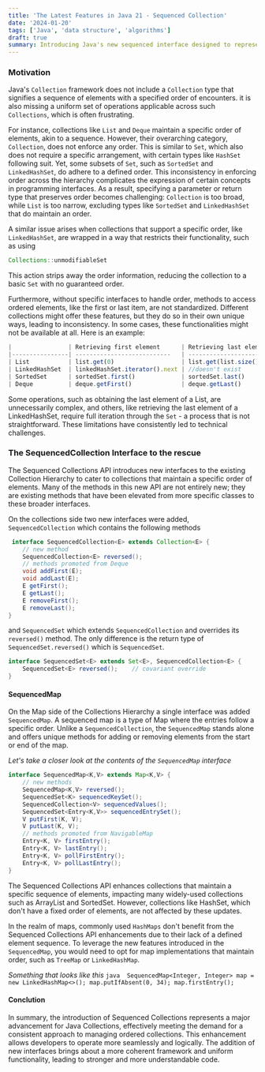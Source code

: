 ```yaml
---
title: 'The Latest Features in Java 21 - Sequenced Collection'
date: '2024-01-20'
tags: ['Java', 'data structure', 'algorithms']
draft: true
summary: Introducing Java's new sequenced interface designed to represent collections with a defined encounter order. Each collection in this interface has a clearly defined first element, which is followed in a specific sequence up to the last element. Additionally, it offers a uniform set of APIs for retrieving the first and last elements, along with processing the elements in reverse order.
---
```

### Motivation
Java's `Collection` framework does not include a `Collection` type that signifies a sequence of elements with a specified order of encounters. 
it is also missing a uniform set of operations applicable across such `Collections`, which is often frustrating.

For instance, collections like `List` and `Deque` maintain a specific order of elements, akin to a sequence. However, 
their overarching category, `Collection`, does not enforce any order. This is similar to `Set`, 
which also does not require a specific arrangement, with certain types like `HashSet` following suit. Yet,
some subsets of `Set`, such as `SortedSet` and `LinkedHashSet`, do adhere to a defined order. 
This inconsistency in enforcing order across the hierarchy complicates the expression of certain concepts 
in programming interfaces. As a result, specifying a parameter or return type that preserves order becomes challenging: 
`Collection` is too broad, while `List` is too narrow, excluding types like `SortedSet` and `LinkedHashSet`
that do maintain an order.

A similar issue arises when collections that support a specific order, like `LinkedHashSet`, 
are wrapped in a way that restricts their functionality, such as using 
```java 
Collections::unmodifiableSet
```
This action strips away the order information, reducing the collection to a basic `Set` with no guaranteed order.

Furthermore, without specific interfaces to handle order, methods to access ordered elements,
like the first or last item, are not standardized. Different collections might offer these features, but 
they do so in their own unique ways, leading to inconsistency.
In some cases, these functionalities might not be available at all.
Here is an example: 
```js 
|                | Retrieving first element      | Retrieving last element      |
|----------------| ---------------------------   | ---------------------------- |
| List           | list.get(0)                   | list.get(list.size()-1)      |
| LinkedHashSet  | linkedHashSet.iterator().next | //doesn't exist              |
| SortedSet      | sortedSet.first()             | sortedSet.last()             |
| Deque          | deque.getFirst()              | deque.getLast()              |
```
Some operations, such as obtaining the last element of a List, are unnecessarily complex, and others, 
like retrieving the last element of a LinkedHashSet, require full iteration through the `Set` - a process that is not straightforward. 
These limitations have consistently led to technical challenges.

### The SequencedCollection Interface to the rescue

The Sequenced Collections API introduces new interfaces to the existing Collection Hierarchy to cater to 
collections that maintain a specific order of elements.
Many of the methods in this new API are not entirely new; 
they are existing methods that have been elevated from more specific classes to these broader interfaces.

On the collections side two new interfaces were added, `SequencedCollection` which contains the following methods 
```java 
 interface SequencedCollection<E> extends Collection<E> {
    // new method
    SequencedCollection<E> reversed();
    // methods promoted from Deque
    void addFirst(E);
    void addLast(E);
    E getFirst();
    E getLast();
    E removeFirst();
    E removeLast();
}
```

and `SequencedSet` which extends `SequencedCollection` and overrides its `reversed()` method. 
The only difference is the return type of `SequencedSet.reversed()` which is `SequencedSet`.

```java
interface SequencedSet<E> extends Set<E>, SequencedCollection<E> {
    SequencedSet<E> reversed();    // covariant override
}
```
#### SequencedMap 

On the Map side of the Collections Hierarchy a single interface was added `SequencedMap`. 
A sequenced map is a type of Map where the entries follow a specific order. Unlike a `SequencedCollection`, 
the `SequencedMap` stands alone and offers unique methods for adding or removing elements from the start or end of the map.

_Let's take a closer look at the contents of the `SequencedMap` interface_
```java 
interface SequencedMap<K,V> extends Map<K,V> {
    // new methods
    SequencedMap<K,V> reversed();
    SequencedSet<K> sequencedKeySet();
    SequencedCollection<V> sequencedValues();
    SequencedSet<Entry<K,V>> sequencedEntrySet();
    V putFirst(K, V);
    V putLast(K, V);
    // methods promoted from NavigableMap
    Entry<K, V> firstEntry();
    Entry<K, V> lastEntry();
    Entry<K, V> pollFirstEntry();
    Entry<K, V> pollLastEntry();
}
```

The Sequenced Collections API enhances collections that maintain a specific sequence of elements, 
impacting many widely-used collections such as ArrayList and SortedSet. 
However, collections like HashSet, which don't have a fixed order of elements, are not affected by these updates.

In the realm of maps, commonly used `HashMaps` don't benefit from the 
Sequenced Collections API enhancements due to their lack of a defined element sequence.
To leverage the new features introduced in the `SequencedMap`,
you would need to opt for map implementations that maintain order, such as `TreeMap` or `LinkedHashMap`.

_Something that looks like this_ 
    ```java 
        SequencedMap<Integer, Integer> map = new LinkedHashMap<>();
        map.putIfAbsent(0, 34);
        map.firstEntry();
    ```

#### Conclution
In summary, the introduction of Sequenced Collections represents a major advancement 
for Java Collections, effectively meeting the demand for a consistent approach to managing ordered collections.
This enhancement allows developers to operate more seamlessly and logically. 
The addition of new interfaces brings about a more coherent framework and uniform functionality, leading to stronger and more understandable code.

